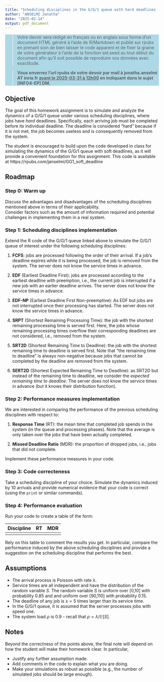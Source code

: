 ```yaml
---
title: "Scheduling disciplines in the G/G/1 queue with hard deadlines - Homework Assignment (DM), Évaluation de Performances, INFO4 Polytech Grenoble"
author: "ANSELMI Jonatha"
date: "2025-02-14"
output: pdf_document
---
```


\pagenumbering{gobble}

<div class="org-src-container" style="background-color:lightblue;">
<p style="margin: 8px 0px 8px 8px;">

> Votre devoir sera rédigé en français ou en anglais sous forme d'un document HTML généré à l'aide de R/Markdown et publié sur rpubs en prenant soin de bien laisser le code apparent et de fixer la graine de votre générateur à l'aide de la fonction set.seed au tout début du document afin qu’il soit possible de reproduire vos données avec exactitude.

> **Vous enverrez l'url rpubs de votre devoir par mail à jonatha.anselmi AT inria.fr <u>avant le 2025-03-31 à 12h00</u>  en indiquant dans le sujet [INFO4-EP] DM.**
</p>
</div>


## Objective 

The goal of this homework assignment is to simulate and analyze the dynamics of a G/G/1 queue under various scheduling disciplines, where jobs have *hard* deadlines. Specifically, each arriving job must be completed before its individual deadline. The deadline is considered "hard" because if it is not met, the job becomes useless and is consequently removed from the system.

The student is encouraged to build upon the code developed in class for simulating the dynamics of the G/G/1 queue with soft deadlines, as it will provide a convenient foundation for this assignment. This code is available at https://rpubs.com/janselmi/GG1_soft_deadline

## Roadmap

### Step 0: Warm up

Discuss the advantages and disadvantages of the scheduling disciplines mentioned above in terms of their applicability.  
Consider factors such as the amount of information required and potential challenges in implementing them in a real system.


### Step 1: Scheduling disciplines implementation

Extend the R code of the G/G/1 queue linked above to simulate the G/G/1 queue of interest under the following scheduling disciplines:

1. **FCFS**: jobs are processed following the order of their arrival.
If a job's deadline expires while it is being processed, the job is removed from the system.
The server does not know the service times in advance.
    
2. **EDF** (Earliest Deadline First): jobs are processed according to the earliest deadline with preemption, i.e., the current job is interrupted if a new job with an earlier deadline arrives.
The server does not know the service times in advance.
    
3. **EDF-NP** (Earliest Deadline First Non-preemptive): As EDF but jobs are not interrupted once their processing has started.
The server does not know the service times in advance.

4. **SRPT** (Shortest Remaining Processing Time): the job with the shortest remaining processing time is served first. Here, the jobs whose remaining processing times overflow their corresponding deadlines are not considered, i.e., removed from the system.

5. **SRT2D** (Shortest Remaining Time to Deadline): the job with the shortest remaining time to deadline is served first. Note that "the remaining time to deadline" is always non-negative because jobs that cannot be completed by the deadline are removed from the system. 

6. **SERT2D** (Shortest Expected Remaining Time to Deadline): as SRT2D but instead of the remaining time to deadline, we consider the *expected remaining time to deadline*.
The server does not know the service times in advance (but it knows their distribution function).



### Step 2: Performance measures implementation

We are interested in comparing the performance of the previous scheduling disciplines with respect to:

1. **Response Time** (RT): the mean time that completed job spends in the system (in the queue and processing phases). Note that the average is only taken over the jobs that have been actually completed.  
    
2. **Missed Deadline Ratio** (MDR): the proportion of dropped jobs, i.e., jobs that did not complete.

Implement these performance measures in your code.


### Step 3: Code correcteness

Take a scheduling discipline of your choice. Simulate the dynamics induced by 10 arrivals and provide numerical evidence that your code is correct (using the <code>print</code> or similar commands).


### Step 4: Performance evaluation

Run your code to create a table of the form:

|Discipline| RT  	|  MDR 	|  
|:---	|:---	|:---	|
||   	|   	|


Rely on this table to comment the results you get.
In particular, compare the performance induced by the above scheduling disciplines and provide a suggestion on the scheduling discipline that performs the best. 



## Assumptions

- The arrival process is Poisson with rate $\lambda$.
- Service times are all independent and have the distribution of the random variable $S$. The random variable $S$ is uniform over [0,10] with probability 0.85 and and uniform over [90,110] with probability 0.15.
- The deadline of any job is $x=5$ times larger than its service time.
- In the G/G/1 queue, it is assumed that the server processes jobs with speed one.
- The system load $\rho$ is 0.9 - recall that $\rho=\lambda/\mathbb{E}[S]$.


## Notes

Beyond the correctness of the points above, the final note will depend on how the student will make their homework clear. In particular,

- Justify any further assumption made.
- Add comments in the code to explain what you are doing.
- Make your simulations as robust as possible (e.g., the number of simulated jobs should be large enough).

<br>
